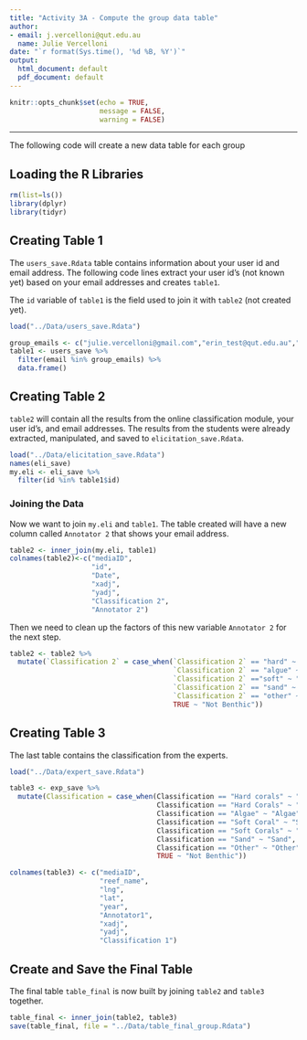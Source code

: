```yaml
---
title: "Activity 3A - Compute the group data table"
author:
- email: j.vercelloni@qut.edu.au
  name: Julie Vercelloni
date: "`r format(Sys.time(), '%d %B, %Y')`"
output:
  html_document: default
  pdf_document: default
---
```


```r
knitr::opts_chunk$set(echo = TRUE,
                      message = FALSE,
                      warning = FALSE)
```

---

<style>
table, td, th {
 border: none;
 padding-left: 1em;
 padding-right: 1em;
 min-width: 50%;
 margin-left: auto;
 margin-right: auto;
 margin-top: 1em;
 margin-bottom: 1em;
}
</style>

The following code will create a new data table for each group 

## Loading the R Libraries

```r
rm(list=ls())
library(dplyr)
library(tidyr)
```


## Creating Table 1

The `users_save.Rdata` table contains information about your user id and email address. The following code lines extract your user id's (not known yet) based on your email addresses and creates `table1`. 

The `id` variable of `table1` is the field used to join it with `table2` (not created yet). 

```r
load("../Data/users_save.Rdata")

group_emails <- c("julie.vercelloni@gmail.com","erin_test@qut.edu.au","k.mengersen@qut.edu.au") # change and add email of your group members 
table1 <- users_save %>%
  filter(email %in% group_emails) %>%
  data.frame()
```

## Creating Table 2

`table2` will contain all the results from the online classification module, your user id's, and email addresses. The results from the students were already extracted, manipulated, and saved to `elicitation_save.Rdata`.    

```r
load("../Data/elicitation_save.Rdata")
names(eli_save)
my.eli <- eli_save %>%
  filter(id %in% table1$id)
```


### Joining the Data

Now we want to join `my.eli` and `table1`. The table created will have a new column called `Annotator 2` that shows your email address. 

```r
table2 <- inner_join(my.eli, table1)
colnames(table2)<-c("mediaID",
                    "id",
                    "Date",
                    "xadj",
                    "yadj",
                    "Classification 2",
                    "Annotator 2")
```

Then we need to clean up the factors of this new variable `Annotator 2` for the next step. 

```r
table2 <- table2 %>% 
  mutate(`Classification 2` = case_when(`Classification 2` == "hard" ~ "Hard Corals",
                                        `Classification 2` == "algue" ~ "Algae",
                                        `Classification 2` =="soft" ~ "Soft Corals",
                                        `Classification 2` == "sand" ~ "Sand",
                                        `Classification 2` == "other" ~ "Other",
                                        TRUE ~ "Not Benthic"))
```

## Creating Table 3

The last table contains the classification from the experts. 

```r
load("../Data/expert_save.Rdata")

table3 <- exp_save %>% 
  mutate(Classification = case_when(Classification == "Hard corals" ~ "Hard Corals",
                                    Classification == "Hard Corals" ~ "Hard Corals",
                                    Classification == "Algae" ~ "Algae",
                                    Classification == "Soft Coral" ~ "Soft Corals",
                                    Classification == "Soft Corals" ~ "Soft Corals",
                                    Classification == "Sand" ~ "Sand",
                                    Classification == "Other" ~ "Other",
                                    TRUE ~ "Not Benthic"))

colnames(table3) <- c("mediaID",
                      "reef_name",
                      "lng",
                      "lat",
                      "year",
                      "Annotator1",
                      "xadj",
                      "yadj",
                      "Classification 1")
```

## Create and Save the Final Table

The final table `table_final` is now built by joining `table2` and `table3` together. 

```r
table_final <- inner_join(table2, table3)
save(table_final, file = "../Data/table_final_group.Rdata")
```